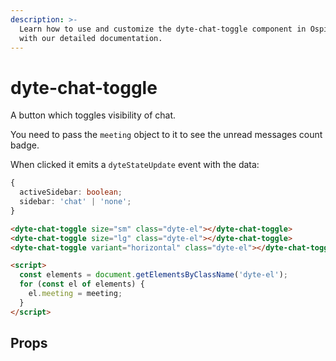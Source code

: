 ```yaml
---
description: >-
  Learn how to use and customize the dyte-chat-toggle component in Ospi's UI Kit
  with our detailed documentation.
---
```


# dyte-chat-toggle

A button which toggles visibility of chat.

You need to pass the `meeting` object to it to see the unread messages count badge.

When clicked it emits a `dyteStateUpdate` event with the data:

```ts
{
  activeSidebar: boolean;
  sidebar: 'chat' | 'none';
}
```

```html
<dyte-chat-toggle size="sm" class="dyte-el"></dyte-chat-toggle>
<dyte-chat-toggle size="lg" class="dyte-el"></dyte-chat-toggle>
<dyte-chat-toggle variant="horizontal" class="dyte-el"></dyte-chat-toggle>

<script>
  const elements = document.getElementsByClassName('dyte-el');
  for (const el of elements) {
    el.meeting = meeting;
  }
</script>
```

## Props

<PropsTable of="dyte-chat-toggle" />

<head>
  <title>UI Kit dyte-chat-toggle</title>
</head>
